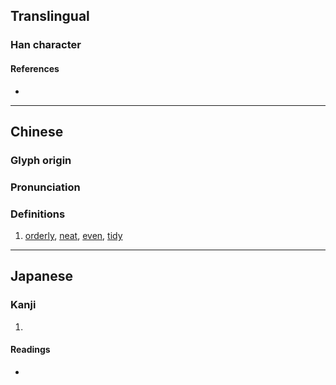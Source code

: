{{character info}}
==Translingual==

===Han character===
{{Han char|rn=9|rad=人|as=09|sn=11|four=24211|canj=OTMV|ids=⿰亻甚}}

====References====
* {{Han ref|kx=0111.060|dkj=00870|hdz=10186.140|uh=5061|ud=20577|bh=D44E|bd=54350}}

----

==Chinese==
{{zh-forms}}

===Glyph origin===
{{Han etym}}

===Pronunciation===
{{zh-pron
|m=zhàn
|c=zaam6
|mc=y
|oc=y
|ma=
|cat=a
}}

===Definitions===
{{zh-hanzi}}

# {{lb|zh|appearance}} [[orderly]], [[neat]], [[even]], [[tidy]]

{{zh-cat|Appearance}}

----

==Japanese==

===Kanji===
{{ja-kanji|grade=|rs=人09}}

# {{rfdef|ja|sort=人09}}

====Readings====
* {{ja-readings|on=たん,だ|kun=そろってすすむ,ととのったさま}}